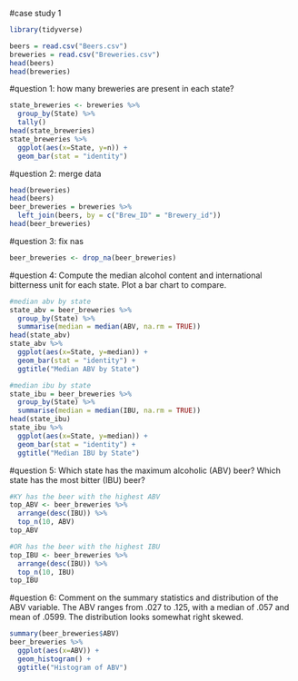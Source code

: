 #case study 1


```r
library(tidyverse)
```

```r
beers = read.csv("Beers.csv")
breweries = read.csv("Breweries.csv")
head(beers)
head(breweries)
```


#question 1: how many breweries are present in each state?

```r
state_breweries <- breweries %>%
  group_by(State) %>%
  tally()
head(state_breweries)
state_breweries %>%
  ggplot(aes(x=State, y=n)) +
  geom_bar(stat = "identity")
```

#question 2: merge data

```r
head(breweries)
head(beers)
beer_breweries = breweries %>%
  left_join(beers, by = c("Brew_ID" = "Brewery_id"))
head(beer_breweries)
```


#question 3: fix nas
```r
beer_breweries <- drop_na(beer_breweries)
```


#question 4: Compute the median alcohol content and international bitterness unit for each state. Plot a bar chart to compare.
```r
#median abv by state
state_abv = beer_breweries %>%
  group_by(State) %>%
  summarise(median = median(ABV, na.rm = TRUE))
head(state_abv)
state_abv %>%
  ggplot(aes(x=State, y=median)) +
  geom_bar(stat = "identity") +
  ggtitle("Median ABV by State")

#median ibu by state
state_ibu = beer_breweries %>%
  group_by(State) %>%
  summarise(median = median(IBU, na.rm = TRUE))
head(state_ibu)
state_ibu %>%
  ggplot(aes(x=State, y=median)) +
  geom_bar(stat = "identity") +
  ggtitle("Median IBU by State")
```



#question 5: Which state has the maximum alcoholic (ABV) beer? Which state has the most bitter (IBU) beer?

```r
#KY has the beer with the highest ABV
top_ABV <- beer_breweries %>% 
  arrange(desc(IBU)) %>%
  top_n(10, ABV)
top_ABV

#OR has the beer with the highest IBU
top_IBU <- beer_breweries %>%
  arrange(desc(IBU)) %>%
  top_n(10, IBU)
top_IBU

```


#question 6: Comment on the summary statistics and distribution of the ABV variable.
The ABV ranges from .027 to .125, with a median of .057 and mean of .0599. The distribution looks somewhat right skewed.

```r
summary(beer_breweries$ABV)
beer_breweries %>%
  ggplot(aes(x=ABV)) +
  geom_histogram() +
  ggtitle("Histogram of ABV")
```




